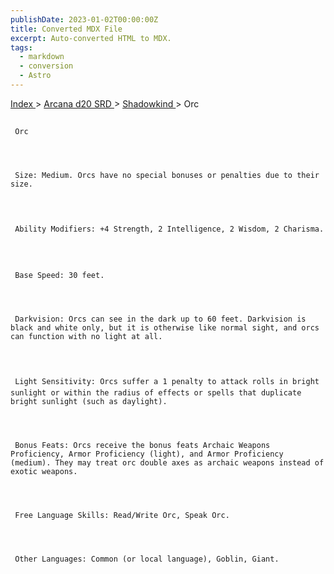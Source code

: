 ```yaml
---
publishDate: 2023-01-02T00:00:00Z
title: Converted MDX File
excerpt: Auto-converted HTML to MDX.
tags:
  - markdown
  - conversion
  - Astro
---
```







[
      Index
     ](-index)
     >
     [
      Arcana d20 SRD
     ](arcana-d20-srd-index)
     >
     [
      Shadowkind
     ](arcana-d20-srd-shadowkind-index)
     > Orc
    





## 
     Orc
    



     Size: Medium. Orcs have no special bonuses or penalties due to their size.
    



     Ability Modifiers: +4 Strength, 2 Intelligence, 2 Wisdom, 2 Charisma.
    



     Base Speed: 30 feet.
    



     Darkvision: Orcs can see in the dark up to 60 feet. Darkvision is black and white only, but it is otherwise like normal sight, and orcs can function with no light at all.
    



     Light Sensitivity: Orcs suffer a 1 penalty to attack rolls in bright sunlight or within the radius of effects or spells that duplicate bright sunlight (such as daylight).
    



     Bonus Feats: Orcs receive the bonus feats Archaic Weapons Proficiency, Armor Proficiency (light), and Armor Proficiency (medium). They may treat orc double axes as archaic weapons instead of exotic weapons.
    



     Free Language Skills: Read/Write Orc, Speak Orc.
    



     Other Languages: Common (or local language), Goblin, Giant.
    





